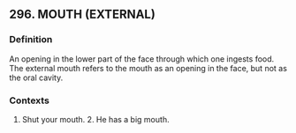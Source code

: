 ## 296. MOUTH (EXTERNAL)
### Definition
An opening in the lower part of the face through which one ingests food. The external mouth refers to the mouth as an opening in the face, but not as the oral cavity.

### Contexts
1. Shut your mouth. 2. He has a big mouth.

